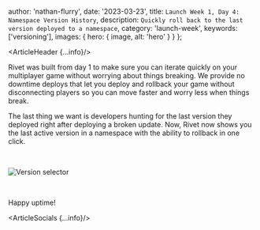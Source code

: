 
  author: 'nathan-flurry',
  date: '2023-03-23',
  title: `Launch Week 1, Day 4: Namespace Version History`,
  description: `Quickly roll back to the last version deployed to a namespace`,
  category: 'launch-week',
  keywords: ['versioning'],
  images: {
    hero: {
      image,
      alt: 'hero'
    }
  }
};

<ArticleHeader {...info}/>

Rivet was built from day 1 to make sure you can iterate quickly on your multiplayer game without worrying about things breaking. We provide no downtime deploys that let you deploy and rollback your game without disconnecting players so you can move faster and worry less when things break.

The last thing we want is developers hunting for the last version they deployed right after deploying a broken update. Now, Rivet now shows you the last active version in a namespace with the ability to rollback in one click.

‍

<Image src={versionSelector} alt='Version selector' />

‍

Happy uptime!

<ArticleSocials {...info}/>
